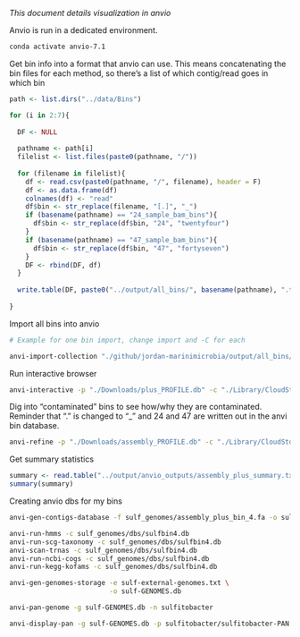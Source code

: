 *This document details visualization in anvio*

Anvio is run in a dedicated environment.

```bash
conda activate anvio-7.1
```

Get bin info into a format that anvio can use. This means concatenating the bin files for each method, so there's a list of which contig/read goes in which bin

```r
path <- list.dirs("../data/Bins")

for (i in 2:7){
  
  DF <- NULL
  
  pathname <- path[i]
  filelist <- list.files(paste0(pathname, "/"))
  
  for (filename in filelist){
    df <- read.csv(paste0(pathname, "/", filename), header = F)
    df <- as.data.frame(df)
    colnames(df) <- "read"
    df$bin <- str_replace(filename, "[.]", "_")
    if (basename(pathname) == "24_sample_bam_bins"){
      df$bin <- str_replace(df$bin, "24", "twentyfour")
    }
    if (basename(pathname) == "47_sample_bam_bins"){
      df$bin <- str_replace(df$bin, "47", "fortyseven")
    }
    DF <- rbind(DF, df) 
  }
  
  write.table(DF, paste0("../output/all_bins/", basename(pathname), ".tsv"), row.names = F, col.names = F, quote = F, sep = "\t")
  
}
```

Import all bins into anvio

```bash
# Example for one bin import, change import and -C for each

anvi-import-collection "./github/jordan-marinimicrobia/output/all_bins/47_sample_bam_bins_secondhalf.tsv" -p "./Downloads/plus_PROFILE.db" -c "./Library/CloudStorage/GoogleDrive-jwinter2@uw.edu/Shared drives/Rocap Lab/Project_ODZ_Marinimicrobia_Jordan/Anvio/assembly_plus/1058_P1_2018_585_0.2um_assembly_plus.db" --contigs-mode -C fortyseven_otherhalf
```

Run interactive browser

```bash
anvi-interactive -p "./Downloads/plus_PROFILE.db" -c "./Library/CloudStorage/GoogleDrive-jwinter2@uw.edu/Shared drives/Rocap Lab/Project_ODZ_Marinimicrobia_Jordan/Anvio/assembly_plus/1058_P1_2018_585_0.2um_assembly_plus.db"
```

Dig into "contaminated" bins to see how/why they are contaminated. Reminder that "." is changed to "_" and 24 and 47 are written out in the anvi bin database.

```bash
anvi-refine -p "./Downloads/assembly_PROFILE.db" -c "./Library/CloudStorage/GoogleDrive-jwinter2@uw.edu/Shared drives/Rocap Lab/Project_ODZ_Marinimicrobia_Jordan/Anvio/assembly_only/1058_P1_2018_585_0.2um_assembly.db" -C assembly -b assembly_bin_35
```

Get summary statistics

```r
summary <- read.table("../output/anvio_outputs/assembly_plus_summary.txt", sep = "\t", header = T)
summary(summary)
```

Creating anvio dbs for my bins
```bash
anvi-gen-contigs-database -f sulf_genomes/assembly_plus_bin_4.fa -o sulfbin4.db

anvi-run-hmms -c sulf_genomes/dbs/sulfbin4.db
anvi-run-scg-taxonomy -c sulf_genomes/dbs/sulfbin4.db
anvi-scan-trnas -c sulf_genomes/dbs/sulfbin4.db
anvi-run-ncbi-cogs -c sulf_genomes/dbs/sulfbin4.db
anvi-run-kegg-kofams -c sulf_genomes/dbs/sulfbin4.db

anvi-gen-genomes-storage -e sulf-external-genomes.txt \
                         -o sulf-GENOMES.db

anvi-pan-genome -g sulf-GENOMES.db -n sulfitobacter

anvi-display-pan -g sulf-GENOMES.db -p sulfitobacter/sulfitobacter-PAN.db
```

